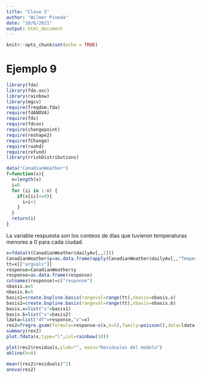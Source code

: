 ```yaml
---
title: "Clase 5"
author: "Wilmer Pineda"
date: "10/6/2021"
output: html_document
---
```


```r
knitr::opts_chunk$set(echo = TRUE)
```

# Ejemplo 9

```r
library(fda)
library(fda.usc)
library(rainbow)
library(mgcv)
require(freqdom.fda)
require(fdANOVA)
require(fds)
require(fdcov)
require(changepoint)
require(reshape2)
require(fChange)
require(roahd)
require(refund)
library(rriskDistributions)
```

```r
data("CanadianWeather")
f=function(x){
  n=length(x)
  i=0
  for (ii in 1:n) {
    if(x[ii]<=0){
      i=i+1
    }
  }
  return(i)
}

```

La variable respuesta son los conteos de días que tuvieron temperaturas menores a 0 para cada ciudad.

```r
x=fdata(t(CanadianWeather$dailyAv[,,2]))
CanadianWeather$y=as.data.frame(apply(CanadianWeather$dailyAv[,,"Temperature.C"], 2, f))
tt=x[["argvals"]]
response=CanadianWeather$y
response=as.data.frame(response)
colnames(response)=c("response")
nbasis.x=5
nbasis.b=5
basis1=create.bspline.basis(rangeval=range(tt),nbasis=nbasis.x)
basis2=create.bspline.basis(rangeval=range(tt),nbasis=nbasis.b)
basis.x=list("x"=basis1)
basis.b=list("x"=basis2)
ldata=list("df"=response,"x"=x)
res2=fregre.gsam(formula=response~s(x,k=5),family=poisson(),data=ldata,basis.b=basis.b,basis.x=basis.x)
summary(res2)
plot.fdata(x,type="l",col=rainbow(10))
```

```r
plot(res2$residuals,ylab="", main="Residuales del modelo")
abline(h=0)
```

```r
mean((res2$residuals)^2)
anova(res2)
```
